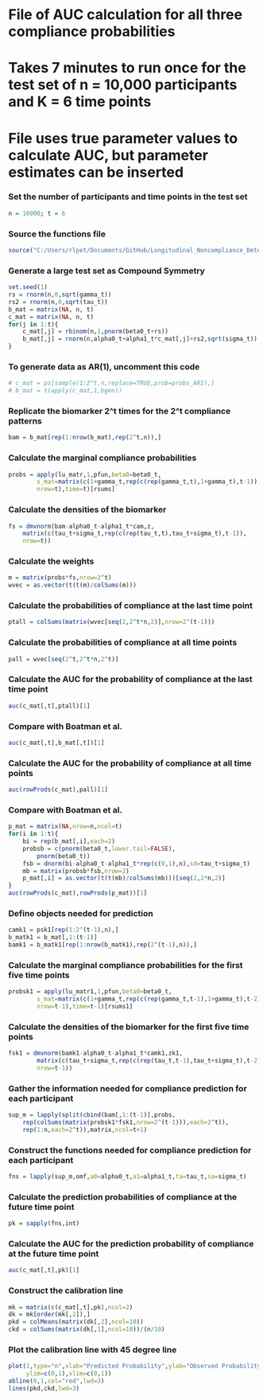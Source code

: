 # File of AUC calculation for all three compliance probabilities

# Takes 7 minutes to run once for the test set of n = 10,000 participants and K = 6 time points

# File uses true parameter values to calculate AUC, but parameter estimates can be inserted

### Set the number of participants and time points in the test set
```r
n = 10000; t = 6
```

### Source the functions file
```r
source("C:/Users/rlpet/Documents/GitHub/Longitudinal_Noncompliance_Detection/functions.R")
```

### Generate a large test set as Compound Symmetry
```r
set.seed(1)
rs = rnorm(n,0,sqrt(gamma_t))
rs2 = rnorm(n,0,sqrt(tau_t))
b_mat = matrix(NA, n, t)
c_mat = matrix(NA, n, t)
for(j in 1:t){
	c_mat[,j] = rbinom(n,1,pnorm(beta0_t+rs))
	b_mat[,j] = rnorm(n,alpha0_t+alpha1_t*c_mat[,j]+rs2,sqrt(sigma_t))
}
```

### To generate data as AR(1), uncomment this code
```r
# c_mat = ps[sample(1:2^t,n,replace=TRUE,prob=probs_AR1),]
# b_mat = t(apply(c_mat,1,bgen))
```

### Replicate the biomarker 2^t times for the 2^t compliance patterns
```r
bam = b_mat[rep(1:nrow(b_mat),rep(2^t,n)),]
```

### Calculate the marginal compliance probabilities
```r
probs = apply(lu_matr,1,pfun,beta0=beta0_t,
		s_mat=matrix(c(1+gamma_t,rep(c(rep(gamma_t,t),1+gamma_t),t-1)),
		nrow=t),time=t)[rsums]
```

### Calculate the densities of the biomarker
```r
fs = dmvnorm(bam-alpha0_t-alpha1_t*cam,z, 
	matrix(c(tau_t+sigma_t,rep(c(rep(tau_t,t),tau_t+sigma_t),t-1)),
	nrow=t))
```

### Calculate the weights
```r
m = matrix(probs*fs,nrow=2^t)
wvec = as.vector(t(t(m)/colSums(m)))
```

### Calculate the probabilities of compliance at the last time point
```r
ptall = colSums(matrix(wvec[seq(2,2^t*n,2)],nrow=2^(t-1)))
```

### Calculate the probabilities of compliance at all time points
```r
pall = wvec[seq(2^t,2^t*n,2^t)]
```

### Calculate the AUC for the probability of compliance at the last time point
```r
auc(c_mat[,t],ptall)[1]
```

### Compare with Boatman et al.
```r
auc(c_mat[,t],b_mat[,t])[1]
```

### Calculate the AUC for the probability of compliance at all time points
```r
auc(rowProds(c_mat),pall)[1]
```

### Compare with Boatman et al.
```r
p_mat = matrix(NA,nrow=n,ncol=t)
for(i in 1:t){
	bi = rep(b_mat[,i],each=2)
	probsb = c(pnorm(beta0_t,lower.tail=FALSE),
		pnorm(beta0_t))
	fsb = dnorm(bi-alpha0_t-alpha1_t*rep(c(0,1),n),sd=tau_t+sigma_t)
	mb = matrix(probsb*fsb,nrow=2)
	p_mat[,i] = as.vector(t(t(mb)/colSums(mb)))[seq(2,2*n,2)]
}
auc(rowProds(c_mat),rowProds(p_mat))[1]
```

### Define objects needed for prediction
```r
camk1 = psk1[rep(1:2^(t-1),n),]
b_matk1 = b_mat[,1:(t-1)]
bamk1 = b_matk1[rep(1:nrow(b_matk1),rep(2^(t-1),n)),]
```

### Calculate the marginal compliance probabilities for the first five time points
```r
probsk1 = apply(lu_matr1,1,pfun,beta0=beta0_t,
		s_mat=matrix(c(1+gamma_t,rep(c(rep(gamma_t,t-1),1+gamma_t),t-2)),
		nrow=t-1),time=t-1)[rsums1]
```

### Calculate the densities of the biomarker for the first five time points
```r
fsk1 = dmvnorm(bamk1-alpha0_t-alpha1_t*camk1,zk1, 
		matrix(c(tau_t+sigma_t,rep(c(rep(tau_t,t-1),tau_t+sigma_t),t-2)),
		nrow=t-1))
```

### Gather the information needed for compliance prediction for each participant
```r
sup_m = lapply(split(cbind(bam[,1:(t-1)],probs,
	rep(colSums(matrix(probsk1*fsk1,nrow=2^(t-1))),each=2^t)),
	rep(1:n,each=2^t)),matrix,ncol=t+1)
```

### Construct the functions needed for compliance prediction for each participant
```r
fns = lapply(sup_m,omf,a0=alpha0_t,a1=alpha1_t,ta=tau_t,sa=sigma_t)
```

### Calculate the prediction probabilities of compliance at the future time point
```r
pk = sapply(fns,int)
```

### Calculate the AUC for the prediction probability of compliance at the future time point
```r
auc(c_mat[,t],pk)[1]
```

### Construct the calibration line
```r
mk = matrix(c(c_mat[,t],pk),ncol=2)
dk = mk[order(mk[,2]),]
pkd = colMeans(matrix(dk[,2],ncol=10))
ckd = colSums(matrix(dk[,1],ncol=10))/(n/10)
```

### Plot the calibration line with 45 degree line
```r
plot(1,type="n",xlab="Predicted Probability",ylab="Observed Probability",main="Calibration Line",
     ylim=c(0,1),xlim=c(0,1))
abline(0,1,col="red",lwd=3)
lines(pkd,ckd,lwd=3)
```